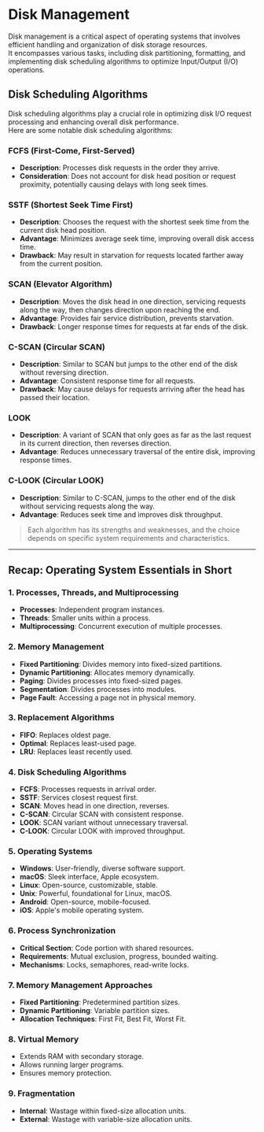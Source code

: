 # Disk Management

Disk management is a critical aspect of operating systems that involves efficient handling and organization of disk storage resources.  
It encompasses various tasks, including disk partitioning, formatting, and implementing disk scheduling algorithms to optimize Input/Output (I/O) operations.

## Disk Scheduling Algorithms

Disk scheduling algorithms play a crucial role in optimizing disk I/O request processing and enhancing overall disk performance.  
Here are some notable disk scheduling algorithms:

### FCFS (First-Come, First-Served)

- **Description**: Processes disk requests in the order they arrive.  
- **Consideration**: Does not account for disk head position or request proximity, potentially causing delays with long seek times.

### SSTF (Shortest Seek Time First)

- **Description**: Chooses the request with the shortest seek time from the current disk head position.  
- **Advantage**: Minimizes average seek time, improving overall disk access time.  
- **Drawback**: May result in starvation for requests located farther away from the current position.

### SCAN (Elevator Algorithm)

- **Description**: Moves the disk head in one direction, servicing requests along the way, then changes direction upon reaching the end.  
- **Advantage**: Provides fair service distribution, prevents starvation.  
- **Drawback**: Longer response times for requests at far ends of the disk.

### C-SCAN (Circular SCAN)

- **Description**: Similar to SCAN but jumps to the other end of the disk without reversing direction.  
- **Advantage**: Consistent response time for all requests.  
- **Drawback**: May cause delays for requests arriving after the head has passed their location.

### LOOK

- **Description**: A variant of SCAN that only goes as far as the last request in its current direction, then reverses direction.  
- **Advantage**: Reduces unnecessary traversal of the entire disk, improving response times.

### C-LOOK (Circular LOOK)

- **Description**: Similar to C-SCAN, jumps to the other end of the disk without servicing requests along the way.  
- **Advantage**: Reduces seek time and improves disk throughput.

> Each algorithm has its strengths and weaknesses, and the choice depends on specific system requirements and characteristics.

---

## Recap: Operating System Essentials in Short

### 1. Processes, Threads, and Multiprocessing

- **Processes**: Independent program instances.  
- **Threads**: Smaller units within a process.  
- **Multiprocessing**: Concurrent execution of multiple processes.

### 2. Memory Management

- **Fixed Partitioning**: Divides memory into fixed-sized partitions.  
- **Dynamic Partitioning**: Allocates memory dynamically.  
- **Paging**: Divides processes into fixed-sized pages.  
- **Segmentation**: Divides processes into modules.  
- **Page Fault**: Accessing a page not in physical memory.

### 3. Replacement Algorithms

- **FIFO**: Replaces oldest page.  
- **Optimal**: Replaces least-used page.  
- **LRU**: Replaces least recently used.

### 4. Disk Scheduling Algorithms

- **FCFS**: Processes requests in arrival order.  
- **SSTF**: Services closest request first.  
- **SCAN**: Moves head in one direction, reverses.  
- **C-SCAN**: Circular SCAN with consistent response.  
- **LOOK**: SCAN variant without unnecessary traversal.  
- **C-LOOK**: Circular LOOK with improved throughput.

### 5. Operating Systems

- **Windows**: User-friendly, diverse software support.  
- **macOS**: Sleek interface, Apple ecosystem.  
- **Linux**: Open-source, customizable, stable.  
- **Unix**: Powerful, foundational for Linux, macOS.  
- **Android**: Open-source, mobile-focused.  
- **iOS**: Apple's mobile operating system.

### 6. Process Synchronization

- **Critical Section**: Code portion with shared resources.  
- **Requirements**: Mutual exclusion, progress, bounded waiting.  
- **Mechanisms**: Locks, semaphores, read-write locks.

### 7. Memory Management Approaches

- **Fixed Partitioning**: Predetermined partition sizes.  
- **Dynamic Partitioning**: Variable partition sizes.  
- **Allocation Techniques**: First Fit, Best Fit, Worst Fit.

### 8. Virtual Memory

- Extends RAM with secondary storage.  
- Allows running larger programs.  
- Ensures memory protection.

### 9. Fragmentation

- **Internal**: Wastage within fixed-size allocation units.  
- **External**: Wastage with variable-size allocation units.
